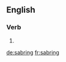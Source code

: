 
==English==

===Verb===
{{head|en}}

# {{present participle of|sabre}}

[[de:sabring]]
[[fr:sabring]]